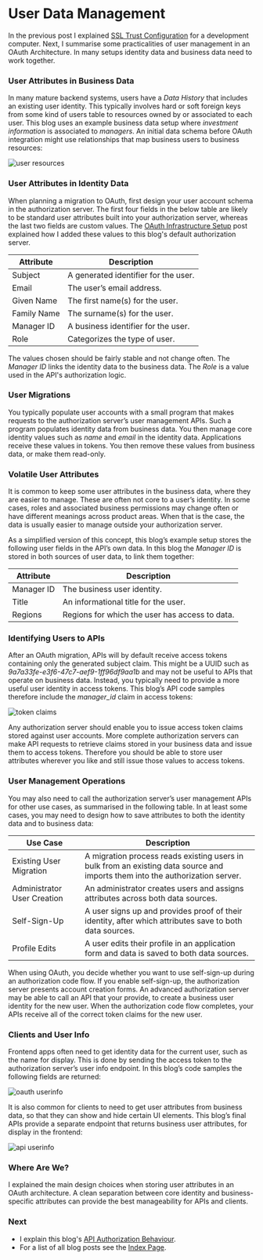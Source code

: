 # User Data Management

In the previous post I explained <a href='developer-ssl-setup.mdx'>SSL Trust Configuration</a> for a development computer. Next, I summarise some practicalities of user management in an OAuth Architecture. In many setups identity data and business data need to work together.

 ### User Attributes in Business Data

In many mature backend systems, users have a *Data History* that includes an existing user identity. This typically involves hard or soft foreign keys from some kind of users table to resources owned by or associated to each user. This blog uses an example business data setup where *investment information* is associated to *managers*. An initial data schema before OAuth integration might use relationships that map business users to business resources:

![user resources](../images/120/user-resources.jpg)

### User Attributes in Identity Data

When planning a migration to OAuth, first design your user account schema in the authorization server. The first four fields in the below table are likely to be standard user attributes built into your authorization server, whereas the last two fields are custom values. The <a href='oauth-infrastructure-setup.mdx'>OAuth Infrastructure Setup</a> post explained how I added these values to this blog's default authorization server.

| Attribute | Description |
| --------- | ----------- |
| Subject | A generated identifier for the user. |
| Email | The user’s email address. |
| Given Name | The first name(s) for the user. |
| Family Name | The surname(s) for the user. |
| Manager ID | A business identifier for the user. |
| Role | Categorizes the type of user. |

The values chosen should be fairly stable and not change often. The *Manager ID* links the identity data to the business data. The *Role* is a value used in the API's authorization logic.

### User Migrations

You typically populate user accounts with a small program that makes requests to the authorization server’s user management APIs. Such a program populates identity data from business data. You then manage core identity values such as *name* and *email* in the identity data. Applications receive these values in tokens. You then remove these values from business data, or make them read-only.

### Volatile User Attributes

It is common to keep some user attributes in the business data, where they are easier to manage. These are often not core to a user’s identity. In some cases, roles and associated business permissions may change often or have different meanings across product areas. When that is the case, the data is usually easier to manage outside your authorization server.

As a simplified version of this concept, this blog’s example setup stores the following user fields in the API’s own data. In this blog the *Manager ID* is stored in both sources of user data, to link them together:

| Attribute | Description |
| --------- | ----------- |
| Manager ID | The business user identity. |
| Title | An informational title for the user. |
| Regions | Regions for which the user has access to data. |

### Identifying Users to APIs

After an OAuth migration, APIs will by default receive access tokens containing only the generated subject claim. This might be a UUID such as *9a7a33fe-e3f6-47c7-aef9-1ff96df9aa1b* and may not be useful to APIs that operate on business data. Instead, you typically need to provide a more useful user identity in access tokens. This blog’s API code samples therefore include the *manager_id* claim in access tokens:

![token claims](../images/120/token-claims.jpg)

Any authorization server should enable you to issue access token claims stored against user accounts. More complete authorization servers can make API requests to retrieve claims stored in your business data and issue them to access tokens. Therefore you should be able to store user attributes wherever you like and still issue those values to access tokens.

### User Management Operations

You may also need to call the authorization server’s user management APIs for other use cases, as summarised in the following table. In at least some cases, you may need to design how to save attributes to both the identity data and to business data:

| Use Case | Description |
| -------- | ----------- |
| Existing User Migration | A migration process reads existing users in bulk from an existing data source and imports them into the authorization server. |
| Administrator User Creation | An administrator creates users and assigns attributes across both data sources. |
| Self-Sign-Up | A user signs up and provides proof of their identity, after which attributes save to both data sources. |
| Profile Edits | A user edits their profile in an application form and data is saved to both data sources. |

When using OAuth, you decide whether you want to use self-sign-up during an authorization code flow. If you enable self-sign-up, the authorization server presents account creation forms. An advanced authorization server may be able to call an API that your provide, to create a business user identity for the new user. When the authorization code flow completes, your APIs receive all of the correct token claims for the new user.

### Clients and User Info

Frontend apps often need to get identity data for the current user, such as the name for display. This is done by sending the access token to the authorization server’s user info endpoint. In this blog’s code samples the following fields are returned:

![oauth userinfo](../images/120/oauth-userinfo.jpg?v=20240822)

It is also common for clients to need to get user attributes from business data, so that they can show and hide certain UI elements. This blog’s final APIs provide a separate endpoint that returns business user attributes, for display in the frontend:

![api userinfo](../images/120/api-userinfo.jpg?v=20240822)

### Where Are We?

I explained the main design choices when storing user attributes in an OAuth architecture. A clean separation between core identity and business-specific attributes can provide the best manageability for APIs and clients.

### Next

- I explain this blog's <a href='api-authorization-design.mdx'>API Authorization Behaviour</a>.
- For a list of all blog posts see the <a href='index.mdx'>Index Page</a>.
